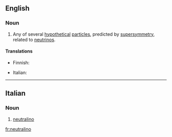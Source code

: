 ==English==

===Noun===
{{wikipedia}}
{{en-noun}}

# {{physics}} Any of several [[hypothetical]] [[particle]]s, predicted by [[supersymmetry]], related to [[neutrino]]s.

====Translations====
{{trans-top|hypothetical particle}}
* Finnish: {{t|fi|neutraliino}}
{{trans-mid}}
* Italian: {{t-|it|neutralino}}
{{trans-bottom}}

----

==Italian==

===Noun===
{{wikipedia|lang=it}}
{{it-noun|neutralin|m|o|i}}

#{{physics|lang=it}} [[#English|neutralino]]

[[fr:neutralino]]